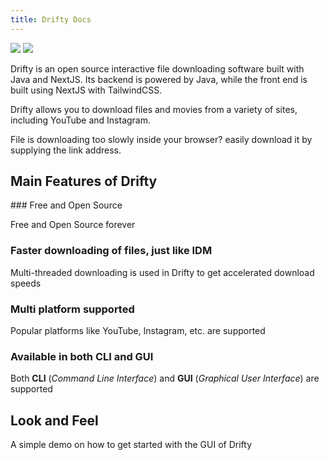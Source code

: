 ```yaml
---
title: Drifty Docs
---
```



<div className="max-md:hidden flex w-1/3 ">
  <img src="/Drifty.png" width="auto" />
  <img src="/Drifty Banner.png" />
</div>

Drifty is an open source interactive file downloading software built with Java and
NextJS. Its backend is powered by Java, while the front end is built using NextJS
with TailwindCSS.

Drifty allows you to download files and movies from a variety of sites, including YouTube and Instagram.

File is downloading too slowly inside your browser? easily download it by supplying the link address.

## Main Features of Drifty

<Steps>
### Free and Open Source
  
Free and Open Source forever
  
### Faster downloading of files, just like IDM

Multi-threaded downloading is used in Drifty to get accelerated download speeds

### Multi platform supported

Popular platforms like YouTube, Instagram, etc. are supported

### Available in both CLI and GUI

Both **CLI** (_Command Line Interface_) and **GUI** (_Graphical User Interface_) are supported

</Steps>

## Look and Feel

A simple demo on how to get started with the GUI of Drifty

<Cards>
  <Card title="Download" href="/download" />
  <Card
    title="Demo"
    href="https://github.com/SaptarshiSarkar12/Drifty/assets/105960032/5bb21bf6-fb2b-4374-8d0b-14cac3c06908"
  />
</Cards>
